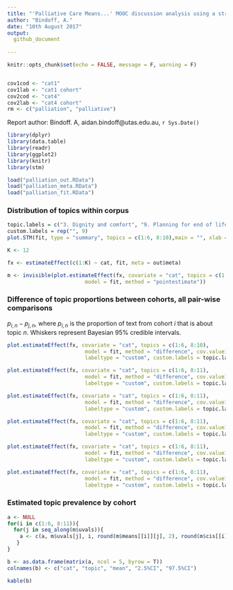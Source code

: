 ```yaml
---
title: "'Palliative Care Means...' MOOC discussion analysis using a structural topic model"
author: "Bindoff, A."
date: "10th August 2017"
output: 
  github_document
  
---
```

```r
knitr::opts_chunk$set(echo = FALSE, message = F, warning = F)


cov1cod <- "cat1"
cov1lab <- "cat1 cohort"
cov2cod <- "cat4"
cov2lab <- "cat4 cohort"
rm <- c("palliation", "palliative")

```

Report author: Bindoff. A, aidan.bindoff@utas.edu.au, `r Sys.Date()`



```r
library(dplyr)
library(data.table)
library(readr)
library(ggplot2)
library(knitr)
library(stm)

```


```r

load("palliation_out.RData")
load("palliation_meta.RData")
load("palliation_fit.RData")
```

### Distribution of topics within corpus

```r
topic.labels = c("3. Dignity and comfort", "9. Planning for end of life", "4. Quality of life", "8. Care in diverse settings", "6. Social connection maintained", "2. Optimal care environment", "5. Family support", "7. Appropriate for any life-limiting condition", "1. Quality of death")
custom.labels = rep("", 9)
plot.STM(fit, type = "summary", topics = c(1:6, 8:10),main = "", xlab = "", custom.labels = custom.labels, topic.names = topic.labels)

```
  


```r
K <- 12

fx <- estimateEffect(c(1:K) ~ cat, fit, meta = out$meta)

m <- invisible(plot.estimateEffect(fx, covariate = "cat", topics = c(1:K),
                         model = fit, method = "pointestimate"))

```



### Difference of topic proportions between cohorts, all pair-wise comparisons

$p_{i,n} - p_{j,n}$, where $p_{i,n}$ is the proportion of text from cohort $i$ that is about topic $n$. Whiskers represent Bayesian 95% credible intervals.  


```r

plot.estimateEffect(fx, covariate = "cat", topics = c(1:6, 8:10),
                         model = fit, method = "difference", cov.value1 = "cat1", cov.value2 = "cat2",
                         labeltype = "custom", custom.labels = topic.labels, main = "cat1 vs cat2")

plot.estimateEffect(fx, covariate = "cat", topics = c(1:6, 8:11),
                         model = fit, method = "difference", cov.value1 = "cat1", cov.value2 = "cat3",
                         labeltype = "custom", custom.labels = topic.labels, main = "cat1 vs cat3")

plot.estimateEffect(fx, covariate = "cat", topics = c(1:6, 8:11),
                         model = fit, method = "difference", cov.value1 = "cat1", cov.value2 = "cat4",
                         labeltype = "custom", custom.labels = topic.labels, main = "cat1 vs cat4")

plot.estimateEffect(fx, covariate = "cat", topics = c(1:6, 8:11),
                         model = fit, method = "difference", cov.value1 = "cat2", cov.value2 = "cat3",
                         labeltype = "custom", custom.labels = topic.labels, main = "cat2 vs cat3")

plot.estimateEffect(fx, covariate = "cat", topics = c(1:6, 8:11),
                         model = fit, method = "difference", cov.value1 = "cat2", cov.value2 = "cat4",
                         labeltype = "custom", custom.labels = topic.labels, main = "cat2 vs cat4")

plot.estimateEffect(fx, covariate = "cat", topics = c(1:6, 8:11),
                         model = fit, method = "difference", cov.value1 = "cat3", cov.value2 = "cat4",
                         labeltype = "custom", custom.labels = topic.labels, main = "cat3 vs cat4")

```


### Estimated topic prevalence by cohort

```r
a <- NULL
for(i in c(1:6, 8:11)){
  for(j in seq_along(m$uvals)){
    a <- c(a, m$uvals[j], i, round(m$means[[i]][j], 2), round(m$cis[[i]][1,j], 3), round(m$cis[[i]][2,j], 3))
   }
}

b <- as.data.frame(matrix(a, ncol = 5, byrow = T))
colnames(b) <- c("cat", "topic", "mean", "2.5%CI", "97.5%CI")

kable(b)
```
